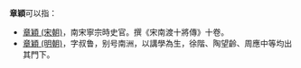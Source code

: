 '''章穎'''可以指：
* [[章穎_(宋朝)|章穎 (宋朝)]]，南宋寧宗時史官。撰《宋南渡十將傳》十卷。
* [[章穎_(明朝)|章穎 (明朝)]]，字叔鲁，别号南洲，以講學為生，徐階、陶望齡、周應中等均出其門下。

{{disambig|Z|cat=二字章姓人名消歧义}}